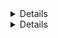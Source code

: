 <Details
title="Make sure you can connect to Teleport"
scope={["oss", "enterprise"]}
scopeOnly={true}
opened={true}
>
Verify that your Teleport client is connected:

```code
$ tctl status
# Cluster  tele.example.com
# Version  (=teleport.version=)
# CA pin   sha256:sha-hash-here
```

Remain logged in to your Auth Service host so you can run subsequent `tctl`
commands in this guide.

</Details>
<Details 
title="Make sure you can connect to Teleport" 
scope={["cloud"]}
scopeOnly={true}
opened={true}
>

Log in to your cluster using `tsh`, then use `tctl` remotely:

```code
$ tsh login --proxy=myinstance.teleport.sh --user=email@example.com
$ tctl status
# Cluster  myinstance.teleport.sh
# Version  (=teleport.version=)
# CA pin   sha256:sha-hash-here
```

You must run subsequent `tctl` commands in this guide on your local machine.

</Details>
